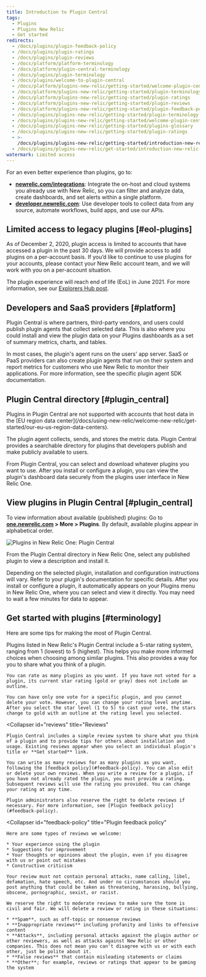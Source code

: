 ```yaml
---
title: Introduction to Plugin Central
tags:
  - Plugins
  - Plugins New Relic
  - Get started
redirects:
  - /docs/plugins/plugin-feedback-policy
  - /docs/plugins/plugin-ratings
  - /docs/plugins/plugin-reviews
  - /docs/platform/platform-terminology
  - /docs/platform/plugin-central-terminology
  - /docs/plugins/plugin-terminology
  - /docs/plugins/welcome-to-plugin-central
  - /docs/platform/plugins-new-relic/getting-started/welcome-plugin-central
  - /docs/platform/plugins-new-relic/getting-started/plugin-terminology
  - /docs/platform/plugins-new-relic/getting-started/plugin-ratings
  - /docs/platform/plugins-new-relic/getting-started/plugin-reviews
  - /docs/platform/plugins-new-relic/getting-started/plugin-feedback-policy
  - /docs/plugins/plugins-new-relic/getting-started/plugin-terminology
  - /docs/plugins/plugins-new-relic/getting-started/welcome-plugin-central
  - /docs/plugins/plugins-new-relic/getting-started/plugins-glossary
  - /docs/plugins/plugins-new-relic/getting-started/plugin-ratings
  - >-
    /docs/plugins/plugins-new-relic/getting-started/introduction-new-relic-plugins
  - /docs/plugins/plugins-new-relic/get-started/introduction-new-relic-plugins
watermark: Limited access
---
```


<Callout variant="important">
  For an even better experience than plugins, go to:

  * **[newrelic.com/integrations](https://newrelic.com/integrations)**: Integrate the on-host and cloud systems you already use with New Relic, so you can filter and analyze data, create dashboards, and set alerts within a single platform.
  * **[developer.newrelic.com](https://developer.newrelic.com)**: Use developer tools to collect data from any source, automate workflows, build apps, and use our APIs.
</Callout>

## Limited access to legacy plugins [#eol-plugins]

As of December 2, 2020, plugin access is limited to accounts that have accessed a plugin in the past 30 days. We will provide access to add plugins on a per-account basis. If you’d like to continue to use plugins for your accounts, please contact your New Relic account team, and we will work with you on a per-account situation.

The plugin experience will reach end of life (EoL) in June 2021. For more information, see our [Explorers Hub post](https://discuss.newrelic.com/t/first-notice-limiting-access-to-new-relic-plugins/121832).

## Developers and SaaS providers [#platform]

Plugin Central is where partners, third-party vendors, and users could publish plugin agents that collect selected data. This is also where you could install and view the plugin data on your Plugins dashboards as a set of summary metrics, charts, and tables.

In most cases, the plugin's agent runs on the users' app server. SaaS or PaaS providers can also create plugin agents that run on their system and report metrics for customers who use New Relic to monitor their applications. For more information, see the specific plugin agent SDK documentation.

## Plugin Central directory [#plugin_central]

<Callout variant="important">
  Plugins in Plugin Central are not supported with accounts that host data in the [EU region data center](/docs/using-new-relic/welcome-new-relic/get-started/our-eu-us-region-data-centers).
</Callout>

The plugin agent collects, sends, and stores the metric data. Plugin Central provides a searchable directory for plugins that developers publish and make publicly available to users.

From Plugin Central, you can select and download whatever plugins you want to use. After you install or configure a plugin, you can view the plugin's dashboard data securely from the plugins user interface in New Relic One.

## View plugins in Plugin Central [#plugin_central]

To view information about available (published) plugins: Go to **[one.newrelic.com](https://one.newrelic.com) > More > Plugins**. By default, available plugins appear in alphabetical order.

![Plugins in New Relic One: Plugin Central](./images/plugins-landing-page-prototype071720.png "Plugins in New Relic One: Plugin Central")

From the Plugin Central directory in New Relic One, select any published plugin to view a description and install it.

Depending on the selected plugin, installation and configuration instructions will vary. Refer to your plugin's documentation for specific details. After you install or configure a plugin, it automatically appears on your Plugins menu in New Relic One, where you can select and view it directly. You may need to wait a few minutes for data to appear.

## Get started with plugins [#terminology]

Here are some tips for making the most of Plugin Central.

<CollapserGroup>
  <Collapser
    id="ratings"
    title="Ratings"
  >
    Plugins listed in New Relic's Plugin Central include a 5-star rating system, ranging from 1 (lowest) to 5 (highest). This helps you make more informed choices when choosing among similar plugins. This also provides a way for you to share what you think of a plugin.

    You can rate as many plugins as you want. If you have not voted for a plugin, its current star rating (gold or gray) does not include an outline.

    You can have only one vote for a specific plugin, and you cannot delete your vote. However, you can change your rating level anytime. After you select the star level (1 to 5) to cast your vote, the stars change to gold with an outline at the rating level you selected.
  </Collapser>

  <Collapser
    id="reviews"
    title="Reviews"
  >
    Plugin Central includes a simple review system to share what you think of a plugin and to provide tips for others about installation and usage. Existing reviews appear when you select an individual plugin's title or **Get started** link.

    You can write as many reviews for as many plugins as you want, following the [feedback policy](#feedback-policy). You can also edit or delete your own reviews. When you write a review for a plugin, if you have not already rated the plugin, you must provide a rating. Subsequent reviews will use the rating you provided. You can change your rating at any time.

    Plugin administrators also reserve the right to delete reviews if necessary. For more information, see [Plugin feedback policy](#feedback-policy).
  </Collapser>

  <Collapser
    id="feedback-policy"
    title="Plugin feedback policy"
  >
    Here are some types of reviews we welcome:

    * Your experience using the plugin
    * Suggestions for improvement
    * Your thoughts or opinions about the plugin, even if you disagree with us or point out mistakes
    * Constructive criticism

    Your review must not contain personal attacks, name calling, libel, defamation, hate speech, etc. And under no circumstances should you post anything that could be taken as threatening, harassing, bullying, obscene, pornographic, sexist, or racist.

    We reserve the right to moderate reviews to make sure the tone is civil and fair. We will delete a review or rating in these situations:

    * **Spam**, such as off-topic or nonsense reviews
    * **Inappropriate reviews** including profanity and links to offensive content
    * **Attacks**, including personal attacks against the plugin author or other reviewers, as well as attacks against New Relic or other companies. This does not mean you can't disagree with us or with each other, just be polite about it.
    * **False reviews** that contain misleading statements or claims
    * **Other**; for example, reviews or ratings that appear to be gaming the system
  </Collapser>
</CollapserGroup>
